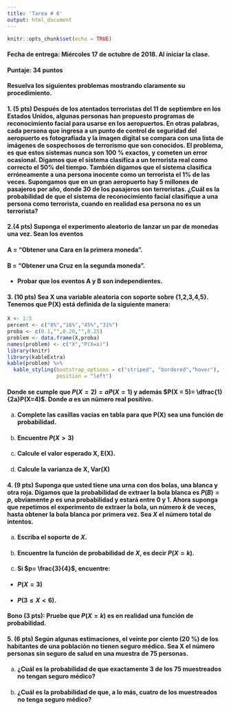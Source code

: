 ```yaml
---
title: 'Tarea # 6'
output: html_document
---
```


```r
knitr::opts_chunk$set(echo = TRUE)
```
#### **Fecha de entrega:** Miércoles 17 de octubre de 2018. Al iniciar la clase.

#### **Puntaje: 34 puntos** 

#### Resuelva los siguientes problemas mostrando claramente su procedimiento.

#### **1. (5 pts)** Después de los atentados terroristas del 11 de septiembre  en los Estados Unidos, algunas personas han propuesto programas de reconocimiento facial para usarse en los aeropuertos. En otras palabras, cada persona que ingresa a un  punto de control de seguridad del aeropuerto es fotografiada y la imagen digital se compara con una lista de imágenes de sospechosos de terrorismo que son conocidos. El problema, es que estos sistemas nunca son 100 % exactos, y cometen un error ocasional. Digamos que el sistema clasifica a un terrorista real como correcto el 50% del tiempo. También digamos que el sistema clasifica erróneamente a una persona inocente como un terrorista el 1% de las veces. Supongamos que en un gran aeropuerto hay 5 millones de pasajeros por año, donde 30 de los pasajeros son terroristas. ¿Cuál es la probabilidad de que  el sistema de reconocimiento facial clasifique a una persona como terrorista, cuando en  realidad esa persona no es un terrorista?

#### **2.(4 pts)** Suponga el experimento aleatorio de lanzar un par de monedas una vez.  Sean los eventos 
#### A = “Obtener una Cara en la primera moneda”.

#### B = “Obtener una Cruz en la segunda moneda”.

* ####	  Probar que los eventos A y B son independientes.

#### **3. (10 pts)** Sea X una variable aleatoria con soporte sobre {1,2,3,4,5}. Tenemos que P(X) está definida de la siguiente manera:

```r
X <- 1:5
percent <- c("8%","16%","45%","31%")
proba <- c(0.1,"",0.20,"",0.25)
problem <- data.frame(X,proba)
names(problem) <- c("X","P(X=x)")
library(knitr)
library(kableExtra)
kable(problem) %>%
  kable_styling(bootstrap_options = c("striped", "bordered","hover"), full_width = F, 
                position = "left")
```

#### Donde se cumple que  $P(X = 2)= aP(X=1)$ y además $P(X = 5)= \dfrac{1}{2a}P(X=4)$. Donde $a$ es un número real positivo.

a)  #### Complete las casillas vacías en tabla para que P(X) sea una función de probabilidad.

b)  #### Encuentre $P(X > 3)$

c)  #### Calcule el valor esperado X, E(X).

d)  #### Calcule la varianza de X, Var(X)

#### **4. (9 pts)** Suponga que usted tiene una urna con dos bolas, una blanca y otra roja. Digamos que la probabilidad de extraer la bola blanca es $P(B)=p$, obviamente $p$ es una probabilidad y estará entre $0$ y $1$. Ahora suponga que repetimos  el experimento de extraer la bola, un número $k$ de veces, hasta obtener la bola blanca por primera vez. Sea $X$ el número total de intentos. 

a)  #### Escriba el soporte de $X$.
b)  #### Encuentre la función de probabilidad de $X$, es decir $P(X=k)$.
c)  #### Si $p= \frac{3}{4}$, encuentre:

  + #### $P(X=3)$ 
  + #### $P(3\leq X<6)$.

#### **Bono (3 pts):** Pruebe que $P(X=k)$ es en realidad una función de probabilidad.

#### **5. (6 pts)**  Según algunas estimaciones, el veinte por ciento (20 %) de los habitantes de una población no tienen seguro médico. Sea  X  el número personas sin seguro de salud en una muestra de 75 personas. 

a)  ####  ¿Cuál es la probabilidad de que exactamente 3 de los 75 muestreados no tengan seguro médico?

b)  ####   ¿Cuál es la probabilidad de que, a lo más, cuatro de los muestreados no tenga seguro médico?





